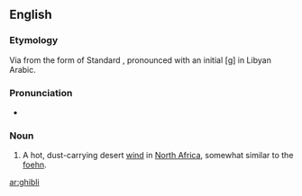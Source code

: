 ==English==

===Etymology===
Via {{etyl|it|en}} from the {{etyl|ayl|en}} form of Standard {{etyl|ar|en}} {{m|ar|قِبْلِيّ||coming from the [[qibla]]}}, pronounced with an initial [ɡ] in Libyan Arabic.

===Pronunciation===
* {{IPA|/ˈɡɪbli/|lang=en}}

===Noun===
{{en-noun}}

# A hot, dust-carrying desert [[wind]] in [[North Africa]], somewhat similar to the [[foehn]].

[[ar:ghibli]]
